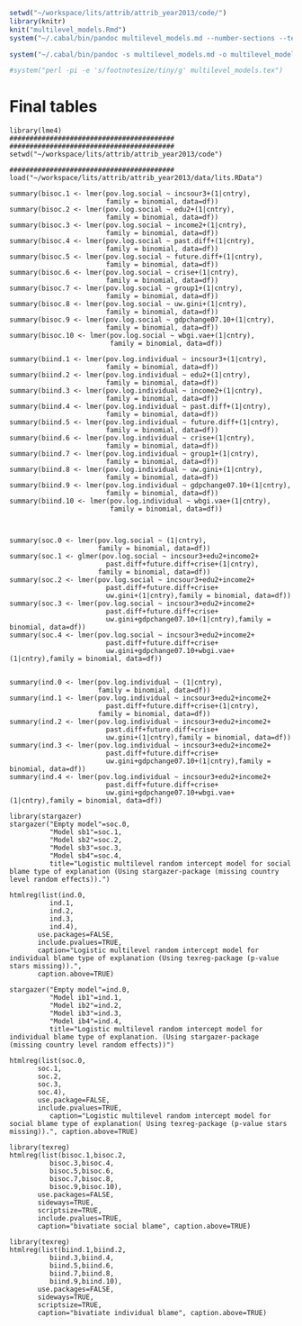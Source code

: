 
```r
setwd("~/workspace/lits/attrib/attrib_year2013/code/")
library(knitr)
knit("multilevel_models.Rmd")
system("~/.cabal/bin/pandoc multilevel_models.md --number-sections --template=../tex_templates/dcolumn.latex -o multilevel_models.pdf")

system("~/.cabal/bin/pandoc -s multilevel_models.md -o multilevel_models.html")

#system("perl -pi -e 's/footnotesize/tiny/g' multilevel_models.tex")
```

<link href="http://markuskainu.fi/material/css/article_wide.css" rel="stylesheet" type="text/css" title="compact"></link>

# Final tables

```rmultilevel_analysis
library(lme4)
#########################################
#########################################
setwd("~/workspace/lits/attrib/attrib_year2013/code")

#########################################
load("~/workspace/lits/attrib/attrib_year2013/data/lits.RData")

summary(bisoc.1 <- lmer(pov.log.social ~ incsour3+(1|cntry),
                        family = binomial, data=df))
summary(bisoc.2 <- lmer(pov.log.social ~ edu2+(1|cntry),
                        family = binomial, data=df))
summary(bisoc.3 <- lmer(pov.log.social ~ income2+(1|cntry),
                        family = binomial, data=df))
summary(bisoc.4 <- lmer(pov.log.social ~ past.diff+(1|cntry),
                        family = binomial, data=df))
summary(bisoc.5 <- lmer(pov.log.social ~ future.diff+(1|cntry),
                        family = binomial, data=df))
summary(bisoc.6 <- lmer(pov.log.social ~ crise+(1|cntry),
                        family = binomial, data=df))
summary(bisoc.7 <- lmer(pov.log.social ~ group1+(1|cntry),
                        family = binomial, data=df))
summary(bisoc.8 <- lmer(pov.log.social ~ uw.gini+(1|cntry),
                        family = binomial, data=df))
summary(bisoc.9 <- lmer(pov.log.social ~ gdpchange07.10+(1|cntry),
                        family = binomial, data=df))
summary(bisoc.10 <- lmer(pov.log.social ~ wbgi.vae+(1|cntry),
                         family = binomial, data=df))

summary(biind.1 <- lmer(pov.log.individual ~ incsour3+(1|cntry),
                        family = binomial, data=df))
summary(biind.2 <- lmer(pov.log.individual ~ edu2+(1|cntry),
                        family = binomial, data=df))
summary(biind.3 <- lmer(pov.log.individual ~ income2+(1|cntry),
                        family = binomial, data=df))
summary(biind.4 <- lmer(pov.log.individual ~ past.diff+(1|cntry),
                        family = binomial, data=df))
summary(biind.5 <- lmer(pov.log.individual ~ future.diff+(1|cntry),
                        family = binomial, data=df))
summary(biind.6 <- lmer(pov.log.individual ~ crise+(1|cntry),
                        family = binomial, data=df))
summary(biind.7 <- lmer(pov.log.individual ~ group1+(1|cntry),
                        family = binomial, data=df))
summary(biind.8 <- lmer(pov.log.individual ~ uw.gini+(1|cntry),
                        family = binomial, data=df))
summary(biind.9 <- lmer(pov.log.individual ~ gdpchange07.10+(1|cntry),
                        family = binomial, data=df))
summary(biind.10 <- lmer(pov.log.individual ~ wbgi.vae+(1|cntry),
                         family = binomial, data=df))



summary(soc.0 <- lmer(pov.log.social ~ (1|cntry),
                      family = binomial, data=df))
summary(soc.1 <- glmer(pov.log.social ~ incsour3+edu2+income2+
                        past.diff+future.diff+crise+(1|cntry),
                      family = binomial, data=df))
summary(soc.2 <- lmer(pov.log.social ~ incsour3+edu2+income2+
                        past.diff+future.diff+crise+
                        uw.gini+(1|cntry),family = binomial, data=df))
summary(soc.3 <- lmer(pov.log.social ~ incsour3+edu2+income2+
                        past.diff+future.diff+crise+
                        uw.gini+gdpchange07.10+(1|cntry),family = binomial, data=df))
summary(soc.4 <- lmer(pov.log.social ~ incsour3+edu2+income2+
                        past.diff+future.diff+crise+
                        uw.gini+gdpchange07.10+wbgi.vae+(1|cntry),family = binomial, data=df))


summary(ind.0 <- lmer(pov.log.individual ~ (1|cntry),
                      family = binomial, data=df))
summary(ind.1 <- lmer(pov.log.individual ~ incsour3+edu2+income2+
                        past.diff+future.diff+crise+(1|cntry),
                      family = binomial, data=df))
summary(ind.2 <- lmer(pov.log.individual ~ incsour3+edu2+income2+
                        past.diff+future.diff+crise+
                        uw.gini+(1|cntry),family = binomial, data=df))
summary(ind.3 <- lmer(pov.log.individual ~ incsour3+edu2+income2+
                        past.diff+future.diff+crise+
                        uw.gini+gdpchange07.10+(1|cntry),family = binomial, data=df))
summary(ind.4 <- lmer(pov.log.individual ~ incsour3+edu2+income2+
                        past.diff+future.diff+crise+
                        uw.gini+gdpchange07.10+wbgi.vae+(1|cntry),family = binomial, data=df))
```

\newpage 



```rmultilevel_social
library(stargazer)
stargazer("Empty model"=soc.0,
          "Model sb1"=soc.1,
          "Model sb2"=soc.2,
          "Model sb3"=soc.3,
          "Model sb4"=soc.4,
          title="Logistic multilevel random intercept model for social blame type of explanation (Using stargazer-package (missing country level random effects)).")
```

```rmultilevel_individual2_texreg
htmlreg(list(ind.0,
          ind.1,
          ind.2,
          ind.3,
          ind.4),
       use.packages=FALSE,
       include.pvalues=TRUE,
       caption="Logistic multilevel random intercept model for individual blame type of explanation (Using texreg-package (p-value stars missing)).", 
       caption.above=TRUE)
```



```rmultilevel_individual
stargazer("Empty model"=ind.0,
          "Model ib1"=ind.1,
          "Model ib2"=ind.2,
          "Model ib3"=ind.3,
          "Model ib4"=ind.4,
          title="Logistic multilevel random intercept model for individual blame type of explanation. (Using stargazer-package (missing country level random effects))")
```


```rmultilevel_social_texreg
htmlreg(list(soc.0,
       soc.1,
       soc.2,
       soc.3,
       soc.4),
       use.package=FALSE,
       include.pvalues=TRUE,
          caption="Logistic multilevel random intercept model for social blame type of explanation( Using texreg-package (p-value stars missing)).", caption.above=TRUE)
```



```rbivariate_social
library(texreg)
htmlreg(list(bisoc.1,bisoc.2,
          bisoc.3,bisoc.4,
          bisoc.5,bisoc.6,
          bisoc.7,bisoc.8,
          bisoc.9,bisoc.10),
       use.packages=FALSE,
       sideways=TRUE,
       scriptsize=TRUE,
       include.pvalues=TRUE,
       caption="bivatiate social blame", caption.above=TRUE)
```


```rbivariate_individual
library(texreg)
htmlreg(list(biind.1,biind.2,
          biind.3,biind.4,
          biind.5,biind.6,
          biind.7,biind.8,
          biind.9,biind.10),
       use.packages=FALSE,
       sideways=TRUE,
       scriptsize=TRUE,
       caption="bivatiate individual blame", caption.above=TRUE)
```

